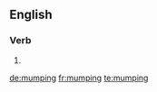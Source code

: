 
==English==

===Verb===
{{head|en|present participle}}

# {{present participle of|mump|lang=en|nocat=1}}

[[de:mumping]]
[[fr:mumping]]
[[te:mumping]]